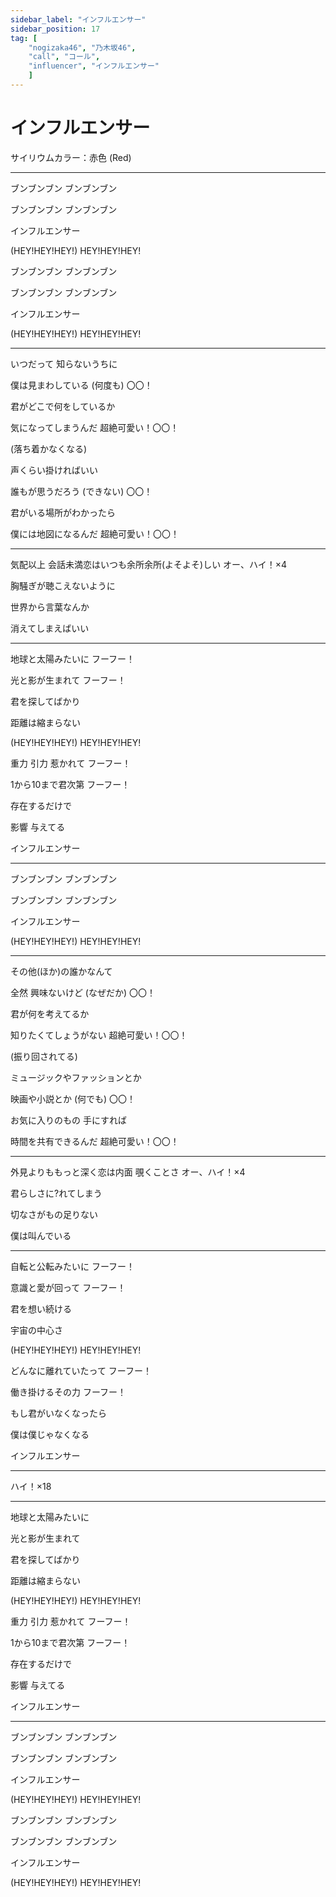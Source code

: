 ```yaml
---
sidebar_label: "インフルエンサー"
sidebar_position: 17
tag: [
    "nogizaka46", "乃木坂46",
    "call", "コール",
    "influencer", "インフルエンサー"
    ]
---
```


# インフルエンサー

サイリウムカラー：赤色 (Red)

---


ブンブンブン ブンブンブン

ブンブンブン ブンブンブン

インフルエンサー

(HEY!HEY!HEY!)  <CallHighlight>HEY!HEY!HEY!</CallHighlight>



ブンブンブン ブンブンブン

ブンブンブン ブンブンブン

インフルエンサー

(HEY!HEY!HEY!)  <CallHighlight>HEY!HEY!HEY!</CallHighlight>

---

いつだって 知らないうちに

僕は見まわしている (何度も)  <CallHighlight>〇〇！</CallHighlight>

君がどこで何をしているか

気になってしまうんだ  <CallHighlight>超絶可愛い！〇〇！</CallHighlight>

(落ち着かなくなる)

声くらい掛ければいい

誰もが思うだろう (できない)  <CallHighlight>〇〇！</CallHighlight>

君がいる場所がわかったら

僕には地図になるんだ  <CallHighlight>超絶可愛い！〇〇！</CallHighlight>

---

気配以上 会話未満恋はいつも余所余所(よそよそ)しい  <CallHighlight>オー、ハイ！×4</CallHighlight>

胸騒ぎが聴こえないように

世界から言葉なんか

消えてしまえばいい

---

地球と太陽みたいに  <CallHighlight>フーフー！</CallHighlight>

光と影が生まれて <CallHighlight>フーフー！</CallHighlight>

君を探してばかり

距離は縮まらない

(HEY!HEY!HEY!)  <CallHighlight>HEY!HEY!HEY!</CallHighlight>

重力 引力 惹かれて  <CallHighlight>フーフー！</CallHighlight>

1から10まで君次第  <CallHighlight>フーフー！</CallHighlight>

存在するだけで

影響 与えてる

インフルエンサー

---
 
ブンブンブン ブンブンブン

ブンブンブン ブンブンブン

インフルエンサー

(HEY!HEY!HEY!)  <CallHighlight>HEY!HEY!HEY!</CallHighlight>

---


その他(ほか)の誰かなんて

全然 興味ないけど (なぜだか)  <CallHighlight>〇〇！</CallHighlight>

君が何を考えてるか

知りたくてしょうがない  <CallHighlight>超絶可愛い！〇〇！</CallHighlight>

(振り回されてる)

ミュージックやファッションとか

映画や小説とか (何でも)  <CallHighlight>〇〇！</CallHighlight>

お気に入りのもの 手にすれば

時間を共有できるんだ  <CallHighlight>超絶可愛い！〇〇！</CallHighlight>

---

外見よりももっと深く恋は内面 覗くことさ  <CallHighlight>オー、ハイ！×4</CallHighlight>

君らしさに?れてしまう

切なさがもの足りない

僕は叫んでいる

---

自転と公転みたいに  <CallHighlight>フーフー！</CallHighlight>

意識と愛が回って  <CallHighlight>フーフー！</CallHighlight>

君を想い続ける

宇宙の中心さ

(HEY!HEY!HEY!)  <CallHighlight>HEY!HEY!HEY!</CallHighlight>

どんなに離れていたって  <CallHighlight>フーフー！</CallHighlight>

働き掛けるその力  <CallHighlight>フーフー！</CallHighlight>

もし君がいなくなったら

僕は僕じゃなくなる

インフルエンサー

---

<CallHighlight>ハイ！×18</CallHighlight>

---

地球と太陽みたいに

光と影が生まれて

君を探してばかり

距離は縮まらない

(HEY!HEY!HEY!)  <CallHighlight>HEY!HEY!HEY!</CallHighlight>

重力 引力 惹かれて  <CallHighlight>フーフー！</CallHighlight>

1から10まで君次第  <CallHighlight>フーフー！</CallHighlight>

存在するだけで

影響 与えてる

インフルエンサー

---

ブンブンブン ブンブンブン

ブンブンブン ブンブンブン

インフルエンサー

(HEY!HEY!HEY!)  <CallHighlight>HEY!HEY!HEY!</CallHighlight>

ブンブンブン ブンブンブン

ブンブンブン ブンブンブン

インフルエンサー

(HEY!HEY!HEY!)  <CallHighlight>HEY!HEY!HEY!</CallHighlight>
